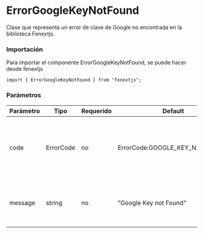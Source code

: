 # ErrorGoogleKeyNotFound

Clase que representa un error de clave de Google no encontrada en la biblioteca Fenextjs.

### Importación

Para importar el componente ErrorGoogleKeyNotFound, se puede hacer desde fenextjs

```tsx copy
import { ErrorGoogleKeyNotFound } from "fenextjs";
```

### Parámetros

| Parámetro | Tipo | Requerido | Default | Descripcion |
| --------- | ---- | --------- | ------- | ----------- |
| code | ErrorCode | no | ErrorCode.GOOGLE_KEY_NOT_FOUND | Código de error específico que indica que la clave de Google no se encuentra. |
| message | string | no | "Google Key not Found" | Mensaje de error que describe la ausencia de la clave de Google. |
